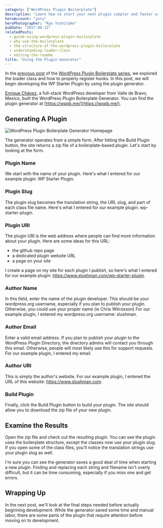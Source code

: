 ```yaml
---
category: ["WordPress Plugin Boilerplate"]
description: "Learn how to start your next plugin simpler and faster using the WordPress Plugin Generator, including all the options and what they mean."
heroAccount: "yory"
heroPhotographer: "Ryo Yoshitake"
pubDate: "2017-06-12"
relatedPosts:
  - guide-using-wordpress-plugin-boilerplate
  - why-use-the-boilerplate
  - the-structure-of-the-wordpress-plugin-boilerplate
  - understanding-loader-class
  - editing-the-readme
title: "Using the Plugin Generator"
---
```


In the [previous post](/post/understanding-the-loader-class/) of the [WordPress Plugin Boilerplate series](/post/guide-using-wordpress-plugin-boilerplate/), we explored the loader class and how to properly register hooks. In this post, we will begin developing the WP Starter Plugin by using the plugin generator.

[Enrique Chávez](https://enriquechavez.co/), a full-stack WordPress developer from Valle de Bravo, Mexico, built the WordPress Plugin Boilerplate Generator. You can find the plugin generator at [https://wppb.me/](https://wppb.me/).

## Generating A Plugin

![](/post/using-plugin-generator/wordpress-plugin-boilerplate-generator-site.png "WordPress Plugin Boilerplate Generator Homepage")

The generator operates from a simple form. After hitting the Build Plugin button, the site returns a zip file of a boilerplate-based plugin. Let's start by looking at the form.

### Plugin Name

We start with the name of your plugin. Here's what I entered for our example plugin: WP Starter Plugin.

### Plugin Slug

The plugin slug becomes the translation string, the URL slug, and part of each class file name. Here's what I entered for our example plugin: wp-starter-plugin.

### Plugin URI

The plugin URI is the web address where people can find more information about your plugin. Here are some ideas for this URL:

- the github repo page
- a dedicated plugin website URL
- a page on your site

I create a page on my site for each plugin I publish, so here's what I entered for our example plugin: https://www.slushman.com/wp-starter-plugin.

### Author Name

In this field, enter the name of the plugin developer. This should be your wordpress.org username, especially if you plan to publish your plugin. Otherwise, you could use your proper name (ie Chris Wilcoxson) For our example plugin, I entered my wordpress.org username: slushman.

### Author Email

Enter a valid email address. If you plan to publish your plugin to the WordPress Plugin Directory, the directory admins will contact you through this email. Otherwise, people will most likely use this for support requests. For our example plugin, I entered my email.

### Author URI

This is simply the author's website. For our example plugin, I entered the URL of this website: https://www.slushman.com.

### Build Plugin

Finally, click the Build Plugin button to build your plugin. The site should allow you to download the zip file of your new plugin.

## Examine the Results

Open the zip file and check out the resulting plugin. You can see the plugin uses the boilerplate structure, except the classes now use your plugin slug. If you open some of the class files, you'll notice the translation strings use your plugin slug as well.

I'm sure you can see the generator saves a good deal of time when starting a new plugin. Finding and replacing each string and filename isn't overly difficult, but it can be time consuming, especially if you miss one and get errors.

## Wrapping Up

In the next post, we'll look at the final steps needed before actually beginning development. While the generator saved some time and manual labor, there are some parts of the plugin that require attention before moving on to development.
